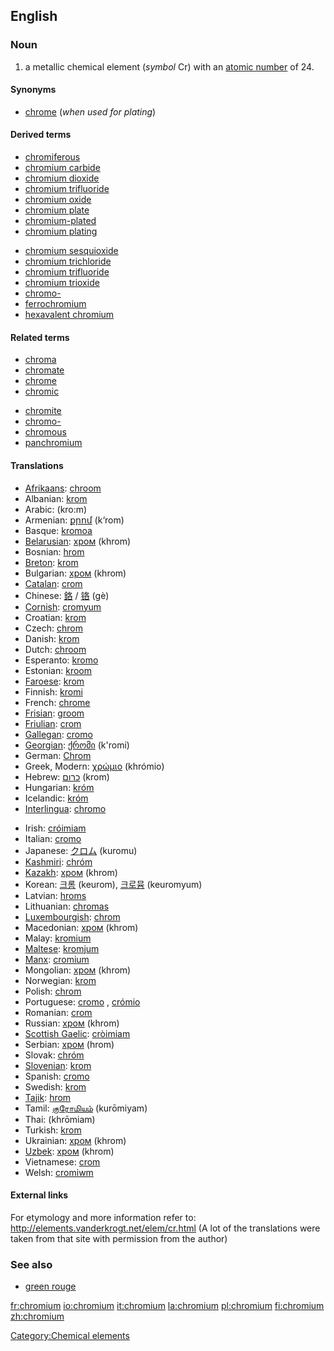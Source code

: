 ==English==

{{elements|Cr|vanadium|V|manganese|Mn}}
===Noun===
{{en-noun-unc}}
{{wikipedia}}

# a metallic chemical element (''symbol'' Cr) with an [[atomic number]] of 24.

====Synonyms====
*[[chrome]] (''when used for plating'')

====Derived terms====
{{top2}}
*[[chromiferous]]
*[[chromium carbide]]
*[[chromium dioxide]]
*[[chromium trifluoride]]
*[[chromium oxide]]
*[[chromium plate]]
*[[chromium-plated]]
*[[chromium plating]]
{{mid2}}
*[[chromium sesquioxide]]
*[[chromium trichloride]]
*[[chromium trifluoride]]
*[[chromium trioxide]]
*[[chromo-]]
*[[ferrochromium]]
*[[hexavalent chromium]]
{{bottom}}

====Related terms====
{{top2}}
*[[chroma]]
*[[chromate]]
*[[chrome]]
*[[chromic]]
{{mid2}}
*[[chromite]]
*[[chromo-]]
*[[chromous]]
*[[panchromium]]
{{bottom}}

====Translations====
{{top}}
*[[Afrikaans]]: [[chroom]]
*Albanian: [[krom]]
*Arabic: {{ARchar|[[كروم]]}} (kro:m) {{m}}
*Armenian: [[քրոմ]] (k‘rom)
*Basque: [[kromoa]]
*[[Belarusian]]: [[хром]] (khrom) {{m}}
*Bosnian: [[hrom]]
*[[Breton]]: [[krom]] {{m}}
*Bulgarian: [[хром]] (khrom) {{m}}
*[[Catalan]]: [[crom]]
*Chinese: [[鉻]] / [[铬]] (gè)
*[[Cornish]]: [[cromyum]]
*Croatian: [[krom]]
*Czech: [[chrom]]
*Danish: [[krom]]
*Dutch: [[chroom]] {{n}}
*Esperanto: [[kromo]]
*Estonian: [[kroom]]
*[[Faroese]]: [[krom]]
*Finnish: [[kromi]]
*French: [[chrome]] {{m}}
*[[Frisian]]: [[groom]]
*[[Friulian]]: [[crom]]
*[[Gallegan]]: [[cromo]]
*[[Georgian]]: [[ქრომი]] (k'romi)
*German: [[Chrom]] {{n}}
*Greek, Modern: [[χρώμιο]] (khrómio) {{n}}
*Hebrew: [[כרום]] (krom)
*Hungarian: [[króm]]
*Icelandic: [[króm]]
*[[Interlingua]]: [[chromo]]
{{mid}}
*Irish: [[cróimiam]]
*Italian: [[cromo]] {{m}}
*Japanese: [[クロム]] (kuromu)
*[[Kashmiri]]: [[chróm]]
*[[Kazakh]]: [[хром]] (khrom)
*Korean: [[크롬]] (keurom), [[크로뮴]] (keuromyum)
*Latvian: [[hroms]]
*Lithuanian: [[chromas]]
*[[Luxembourgish]]: [[chrom]]
*Macedonian: [[хром]] (khrom) {{m}}
*Malay: [[kromium]]
*[[Maltese]]: [[kromjum]]
*[[Manx]]: [[cromium]]
*Mongolian: [[хром]] (khrom)
*Norwegian: [[krom]]
*Polish:  [[chrom]] {{m}}
*Portuguese: [[cromo]] {{m}}, [[crómio]] {{m}}
*Romanian: [[crom]] {{n}}
*Russian: [[хром]] (khrom) {{m}}
*[[Scottish Gaelic]]: [[cròimiam]]
*Serbian: [[хром]] (hrom) {{m}}
*Slovak: [[chróm]]
*[[Slovenian]]: [[krom]]
*Spanish: [[cromo]] {{m}}
*Swedish: [[krom]]
*[[Tajik]]: [[hrom]]
*Tamil: [[குரோமியம்]] (kurōmiyam)
*Thai: {{THchar|[[โครเมียม]]}} (khrōmiam)
*Turkish: [[krom]]
*Ukrainian: [[хром]] (khrom) {{m}}
*[[Uzbek]]: [[хром]] (khrom)
*Vietnamese: [[crom]]
*Welsh: [[cromiwm]]
{{bottom}}

====External links====
For etymology and more information refer to:
http://elements.vanderkrogt.net/elem/cr.html
(A lot of the translations were taken from that site with permission from the author)

===See also===
*[[green rouge]]

[[Category:Chemical elements]]

[[fr:chromium]]
[[io:chromium]]
[[it:chromium]]
[[la:chromium]]
[[pl:chromium]]
[[fi:chromium]]
[[zh:chromium]]